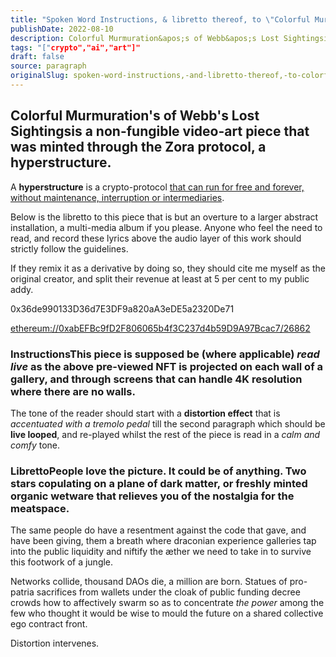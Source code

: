 ```yaml
---
title: "Spoken Word Instructions, & libretto thereof, to \"Colorful Murmuration's of Webb's Lost Sightings\""
publishDate: 2022-08-10
description: Colorful Murmuration&apos;s of Webb&apos;s Lost Sightingsis a non-fungible video-art piece that was minted through the Zora protocol, a hyperstructur......
tags: "["crypto","ai","art"]"
draft: false
source: paragraph
originalSlug: spoken-word-instructions,-and-libretto-thereof,-to-colorful-murmurations-of-webbs-lost-sightings
---
```


## Colorful Murmuration's of Webb's Lost Sightingsis a non-fungible video-art piece that was minted through the Zora protocol, a hyperstructure.

A **hyperstructure** is a crypto-protocol [that can run for free and forever, without maintenance, interruption or intermediaries](https://jacob.energy/hyperstructures.html).

Below is the libretto to this piece that is but an overture to a larger abstract installation, a multi-media album if you please. Anyone who feel the need to read, and record these lyrics above the audio layer of this work should strictly follow the guidelines.

If they remix it as a derivative by doing so, they should cite me myself as the original creator, and split their revenue at least at 5 per cent to my public addy.

0x36de990133D36d7E3DF9a820aA3eDE5a2320De71

[ethereum://0xabEFBc9fD2F806065b4f3C237d4b59D9A97Bcac7/26862](ethereum://0xabEFBc9fD2F806065b4f3C237d4b59D9A97Bcac7/26862)

### InstructionsThis piece is **supposed** be (where applicable) *read live* as the above pre-viewed NFT is projected on each wall of a gallery, and through screens that can handle 4K resolution where there are no walls.

The tone of the reader should start with a **distortion effect** that is *accentuated with a tremolo pedal* till the second paragraph which should be **live looped**, and re-played whilst the rest of the piece is read in a *calm and comfy* tone.

### LibrettoPeople love the picture. It could be of anything. Two stars copulating on a plane of dark matter, or freshly minted organic wetware that relieves you of the nostalgia for the meatspace.

The same people do have a resentment against the code that gave, and have been giving, them a breath where draconian experience galleries tap into the public liquidity and niftify the æther we need to take in to survive this footwork of a jungle.

Networks collide, thousand DAOs die, a million are born. Statues of pro-patria sacrifices from wallets under the cloak of public funding decree crowds how to affectively swarm so as to concentrate *the power* among the few who thought it would be wise to mould the future on a shared collective ego contract front.

Distortion intervenes.